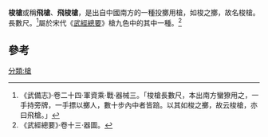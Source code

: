 {{expand|time=2015-01-31T20:52:05+00:00}}
'''梭槍'''或稱'''飛槍'''、'''飛梭槍'''，是出自中國南方的一種投擲用槍，如梭之擲，故名梭槍。長數尺。<ref>《武備志》·卷二十四·軍資乘·戰·器械三。「梭槍長數尺，本出南方蠻獠用之，一手持旁牌，一手摽以擲人，數十步內中者皆踣。以其如梭之擲，故云梭槍，亦曰飛槍。」</ref>屬於宋代《[[武經總要|武經總要]]》槍九色中的其中一種。<ref>《武經總要》·卷十三·器圖。</ref>

==參考==
{{reflist}}

[[分類:槍|分類:槍]]